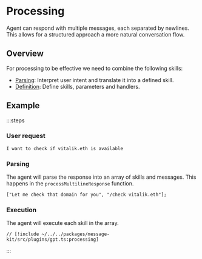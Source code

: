 # Processing

Agent can respond with multiple messages, each separated by newlines. This allows for a structured approach a more natural conversation flow.

## Overview

For processing to be effective we need to combine the following skills:

- [Parsing](/concepts/skills/parsing): Interpret user intent and translate it into a defined skill.
- [Definition](/concepts/skills/definition): Define skills, parameters and handlers.

## Example

:::steps

### User request

```
I want to check if vitalik.eth is available
```

### Parsing

The agent will parse the response into an array of skills and messages. This happens in the `processMultilineResponse` function.

```tsx [gpt.ts]
["Let me check that domain for you", "/check vitalik.eth"];
```

### Execution

The agent will execute each skill in the array.

```tsx [plugins/gpt.ts]
// [!include ~/../../packages/message-kit/src/plugins/gpt.ts:processing]
```

:::
